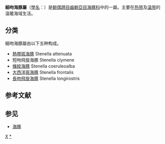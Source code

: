{{Automatic taxobox
| taxon = Stenella
| image = Stenella coeruleoalba-cropped.jpg
| image_caption = 細吻海豚
| authority = [[葛蕾|Gray]], 1866
| subdivision_ranks = [[種|種]]
| subdivision =
* 長吻飛旋海豚 longirostris 
* 條紋海豚 coeruleoalba 
* 熱帶斑海豚 attenuata 
* 大西洋斑海豚 frontalis 
* 短吻飛旋海豚 clymene
| range_map = 
| range_map_width = 
| range_map_caption= 
}}

'''細吻海豚屬'''（[[學名|學名]]：''{{lang|la|Stenella}}''）是[[鯨偶蹄目|鯨偶蹄目]][[齒鯨亞目|齒鯨亞目]][[海豚科|海豚科]]中的一屬。主要在[[热带|热带]]及[[温带|温带]]的温暖海域生活。

== 分类 ==
細吻海豚屬由以下五种构成。
* [[熱帶斑海豚|熱帶斑海豚]] Stenella attenuata
* 短吻飛旋海豚 Stenella clymene
* [[條紋海豚|條紋海豚]] Stenella coeruleoalba
* [[大西洋斑海豚|大西洋斑海豚]] Stenella frontalis
* [[長吻飛旋海豚|長吻飛旋海豚]] Stenella longirostris


== 参考文献 ==
{{Reflist}}

== 参见 ==
* [[海豚|海豚]]
{{齒鯨小目|D.}}
{{Taxonbar|from=Q594051}}

[[Category:海豚科|X]]
[[Category:原海豚属|*]]